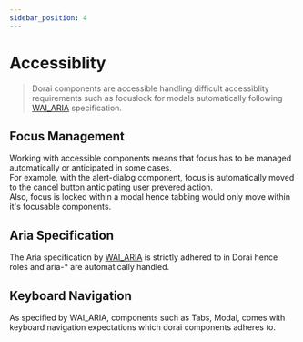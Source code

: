 ```yaml
---
sidebar_position: 4
---
```


# Accessiblity

> Dorai components are accessible handling difficult accessiblity requirements such as focuslock for modals automatically following [WAI_ARIA](https://www.w3.org/TR/wai-aria-practices-1.2/#aria_ex) specification.

## Focus Management

Working with accessible components means that focus has to be managed automatically or anticipated in some cases. <br />
For example, with the alert-dialog component, focus is automatically moved to the cancel button anticipating user prevered action. <br />
Also, focus is locked within a modal hence tabbing would only move within it's focusable components.

## Aria Specification

The Aria specification by [WAI_ARIA](https://www.w3.org/TR/wai-aria-practices-1.2/#aria_ex) is strictly adhered to in Dorai hence roles and aria-\*
are automatically handled.

## Keyboard Navigation

As specified by WAI_ARIA, components such as Tabs, Modal, comes with keyboard navigation expectations which dorai components adheres to.
